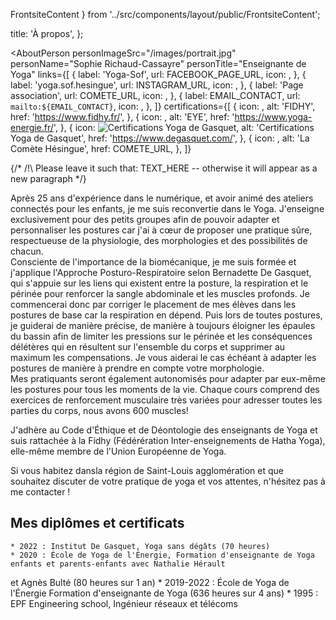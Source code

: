   FrontsiteContent
} from '../src/components/layout/public/FrontsiteContent';

  title: 'À propos',
};


<AboutPerson
  personImageSrc="/images/portrait.jpg"
  personName="Sophie Richaud-Cassayre"
  personTitle="Enseignante de Yoga"
  links={[
    {
      label: 'Yoga-Sof',
      url: FACEBOOK_PAGE_URL,
      icon: <FacebookTwoTone />,
    },
    {
      label: 'yoga.sof.hesingue',
      url: INSTAGRAM_URL,
      icon: <Instagram />,
    },
    {
      label: 'Page association',
      url: COMETE_URL,
      icon: <FlareTwoTone />,
    },
    {
      label: EMAIL_CONTACT,
      url: `mailto:${EMAIL_CONTACT}`,
      icon: <EmailTwoTone />,
    },
  ]}
  certifications={[
    {
      icon: <IconFidhy height={iconsHeight} />,
      alt: 'FIDHY',
      href: 'https://www.fidhy.fr/',
    },
    {
      icon: <IconEye height={iconsHeight} />,
      alt: 'EYE',
      href: 'https://www.yoga-energie.fr/',
    },
    {
      icon: <img src="/images/logo-certifications-yoga-de-gasquet.png" alt="Certifications Yoga de Gasquet" height={iconsHeight} />,
      alt: 'Certifications Yoga de Gasquet',
      href: 'https://www.degasquet.com/',
    },
    {
      icon: <IconLaComete height={iconsHeight} />,
      alt: 'La Comète Hésingue',
      href: COMETE_URL,
    },
  ]}
>
  {/* /!\ Please leave it such that: <Quoted>TEXT_HERE -- otherwise it will appear as a new paragraph */}

  <AboutQuoted>Après 25 ans d'expérience dans le numérique, et avoir animé des ateliers connectés pour les enfants, je me suis
    reconvertie dans le Yoga. J'enseigne exclusivement pour des petits groupes afin de pouvoir adapter et personnaliser
    les postures car j'ai à cœur de proposer une pratique sûre, respectueuse de la physiologie, des morphologies et des
    possibilités de chacun.<br />
    Consciente de l'importance de la biomécanique, je me suis formée et j'applique l'Approche
    Posturo-Respiratoire selon Bernadette De Gasquet, qui s'appuie sur les liens qui existent entre la posture, la
    respiration et le périnée pour renforcer la sangle abdominale et les muscles profonds. Je commencerai donc par
    corriger le placement de mes élèves dans les postures de base car la respiration en dépend. Puis lors de toutes
    postures, je guiderai de manière précise, de manière à toujours éloigner les épaules du bassin afin de limiter les pressions sur le
    périnée et les conséquences délétères qui en résultent sur l'ensemble du corps et supprimer au maximum les compensations.
    Je vous aiderai le cas échéant à adapter les postures de manière à prendre en compte votre morphologie.<br />
    Mes pratiquants seront également autonomisés pour adapter par eux-même les postures pour tous les moments de la vie.
   Chaque cours comprend des exercices de renforcement musculaire très variées pour adresser toutes les parties du corps, nous avons 600 muscles!</AboutQuoted>

  J'adhère au Code d'Éthique et de Déontologie des enseignants de Yoga et suis rattachée à la Fidhy (Fédérération
  Inter-enseignements de Hatha Yoga), elle-même membre de l'Union Européenne de Yoga.

  Si vous habitez dansla région de Saint-Louis agglomération et que souhaitez discuter de votre pratique de yoga et vos attentes, n'hésitez pas à me contacter !

  <h2>Mes diplômes et certificats</h2>

    * 2022 : Institut De Gasquet, Yoga sans dégâts (70 heures)
    * 2020 : École de Yoga de l'Énergie, Formation d'enseignante de Yoga enfants et parents-enfants avec Nathalie Hérault
  et Agnès Bulté (80 heures sur 1 an)
    * 2019-2022 : École de Yoga de l'Énergie Formation d'enseignante de Yoga (636 heures sur 4 ans)
    * 1995 : EPF Engineering school, Ingénieur réseaux et télécoms
</AboutPerson>

